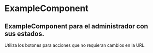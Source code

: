 

<Meta title="Atoms/Example MDX" component={ExampleComponent} />

# ExampleComponent

## ExampleComponent para el administrador con sus estados.

Utiliza los botones para acciones que no requieran cambios en la URL.

<Preview>
  <Story name="standard">
    <ExampleComponent text="with sass theme provider MDX 😄" />
  </Story>
</Preview>

<Props of={ExampleComponent} />

